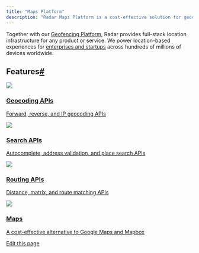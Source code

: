 ```yaml
---
title: "Maps Platform"
description: "Radar Maps Platform is a cost-effective solution for geocoding APIs, search APIs, routing APIs, and base maps."
---
```


Together with our [Geofencing Platform](/geofencing/overview), Radar provides full-stack location infrastructure for any product or service. We power location-based experiences for [enterprises and startups](https://radar.com/customers) across hundreds of millions of devices worldwide.

## []()Features[#](#features "Direct link to heading")

[![](/images/maps/svg/circleGeocoding.svg)](/maps/geocoding)

### [Geocoding APIs](/maps/geocoding)

[Forward, reverse, and IP geocoding APIs](/maps/geocoding)

[![](/images/maps/svg/circleSearch.svg)](/maps/search)

### [Search APIs](/maps/search)

[Autocomplete, address validation, and place search APIs](/maps/search)

[![](/images/maps/svg/circleRouting.svg)](/maps/routing)

### [Routing APIs](/maps/routing)

[Distance, matrix, and route matching APIs](/maps/routing)

[![](/images/maps/svg/circleMaps.svg)](/maps/maps)

### [Maps](/maps/maps)

[A cost-effective alternative to Google Maps and Mapbox](/maps/maps)

[Edit this page](https://github.com/radarlabs/docs/edit/main/docs/maps/overview.mdx)
